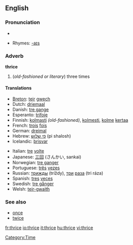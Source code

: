 ==English==

===Pronunciation===
*{{audio|en-us-thrice.ogg|Audio (US)}}

*Rhymes: [[Rhymes:English:-aɪs|-aɪs]]

===Adverb===
'''thrice'''

# (''old-fashioned or literary'') three times

====Translations====
{{top}}
*[[Breton]]: [[teir]] [[gwech]]
*Dutch: [[driemaal]]
*Danish: [[tre gange]]
*Esperanto: [[trifoje]]
*Finnish: [[kolmasti]] ''(old-fashioned)'', [[kolmesti]], [[kolme]] [[kerta]]a
*French: [[trois]] [[fois]]
*German: [[dreimal]]
*Hebrew: [[פי שלוש]] (pi shalosh)
*Icelandic: [[þrisvar]]
{{mid}}
*Italian: [[tre]] [[volta#Italian|volte]]
*Japanese: [[三回]] (さんかい, sankai)
*Norwegian: [[tre ganger]]
*Portuguese: [[três]] [[vez#Portuguese|vezes]]
*Russian: [[трижды]] (tríždy), [[три]] [[раз#Russian|раза]] (tri ráza)
*Spanish: [[tres]] [[vez#Spanish|veces]]
*Swedish: [[tre gånger]]
*Welsh: [[teir-gwaith]]
{{bottom}}

===See also===
*[[once]]
*[[twice]]

[[Category:Time]]

[[fr:thrice]]
[[io:thrice]]
[[it:thrice]]
[[hu:thrice]]
[[vi:thrice]]